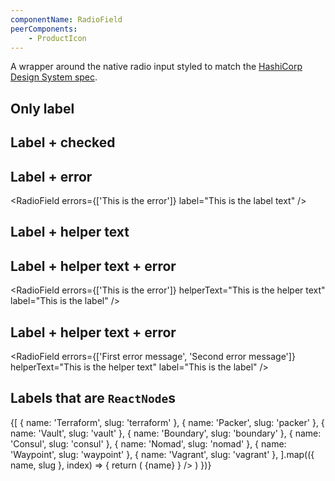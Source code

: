 ```yaml
---
componentName: RadioField
peerComponents:
	- ProductIcon
---
```


A wrapper around the native radio input styled to match the [HashiCorp Design System spec](https://design-system-components-hashicorp.vercel.app/components/form/radio).

## Only label

<RadioField label="This is the label text" />

## Label + checked

<RadioField label="This is the label text" checked />

## Label + error

<RadioField errors={['This is the error']} label="This is the label text" />

## Label + helper text

<RadioField helperText="This is the helper text" label="This is the label" />

## Label + helper text + error

<RadioField
	errors={['This is the error']}
	helperText="This is the helper text"
	label="This is the label"
/>

## Label + helper text + error

<RadioField
	errors={['First error message', 'Second error message']}
	helperText="This is the helper text"
	label="This is the label"
/>

## Labels that are `ReactNode`s

<div style={{ display: 'flex', flexDirection: 'column', gap: 12 }}>
	{[
		{ name: 'Terraform', slug: 'terraform' },
		{ name: 'Packer', slug: 'packer' },
		{ name: 'Vault', slug: 'vault' },
		{ name: 'Boundary', slug: 'boundary' },
		{ name: 'Consul', slug: 'consul' },
		{ name: 'Nomad', slug: 'nomad' },
		{ name: 'Waypoint', slug: 'waypoint' },
		{ name: 'Vagrant', slug: 'vagrant' },
	].map(({ name, slug }, index) => {
		return (
			<RadioField
				labelFontWeight="regular"
				label={
					<>
						<ProductIcon productSlug={slug} />
						<span style={{ marginLeft: 4 }}>{name}</span>
					</>
				}
			/>
		)
	})}
</div>

